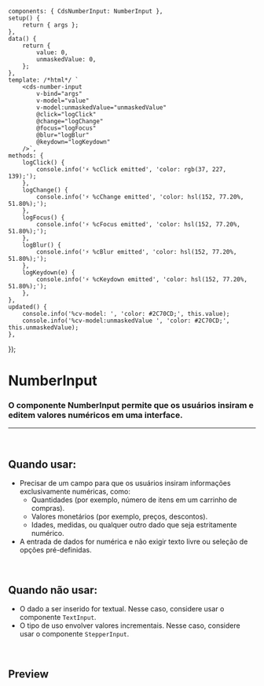 
<Meta of={NumberInputStories} />

	components: { CdsNumberInput: NumberInput },
	setup() {
		return { args };
	},
	data() {
		return {
			value: 0,
			unmaskedValue: 0,
		};
	},
	template: /*html*/ `
		<cds-number-input
			v-bind="args" 
			v-model="value"
			v-model:unmaskedValue="unmaskedValue"
			@click="logClick"
			@change="logChange"
			@focus="logFocus"
			@blur="logBlur"
			@keydown="logKeydown"
		/>`,
	methods: {
		logClick() {
			console.info('⚡ %cClick emitted', 'color: rgb(37, 227, 139);');
		},
		logChange() {
			console.info('⚡ %cChange emitted', 'color: hsl(152, 77.20%, 51.80%);');
		},
		logFocus() {
			console.info('⚡ %cFocus emitted', 'color: hsl(152, 77.20%, 51.80%);');
		},
		logBlur() {
			console.info('⚡ %cBlur emitted', 'color: hsl(152, 77.20%, 51.80%);');
		},
		logKeydown(e) {
			console.info('⚡ %cKeydown emitted', 'color: hsl(152, 77.20%, 51.80%);');
		},
	},
	updated() {
		console.info('%cv-model: ', 'color: #2C70CD;', this.value);
		console.info('%cv-model:unmaskedValue ', 'color: #2C70CD;', this.unmaskedValue);
	},
});

# NumberInput

### O componente NumberInput permite que os usuários insiram e editem valores numéricos em uma interface.

***

<br />

## Quando usar:

* Precisar de um campo para que os usuários insiram informações exclusivamente numéricas, como:
  * Quantidades (por exemplo, número de itens em um carrinho de compras).
  * Valores monetários (por exemplo, preços, descontos).
  * Idades, medidas, ou qualquer outro dado que seja estritamente numérico.
* A entrada de dados for numérica e não exigir texto livre ou seleção de opções pré-definidas.

<br />

## Quando não usar:

* O dado a ser inserido for textual. Nesse caso, considere usar o componente `TextInput`.
* O tipo de uso envolver valores incrementais. Nesse caso, considere usar o componente `StepperInput`.

<br />

## Preview

<Canvas>
  <Story of={NumberInputStories.NumberInput} />
</Canvas>

<Controls />
